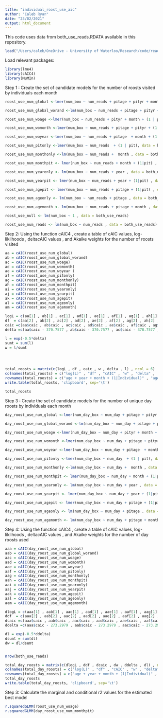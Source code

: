 ---
title: "individual_roost_use_aic"
author: "Caleb Ryan"
date: "23/02/2021"
output: html_document
---
This code uses data from both_use_reads.RDATA available in this repository. 
```{r}
load("/Users/caleb/OneDrive - University of Waterloo/Research/code/reader_merge_code/rdata/join.rdata")
```

Load relevant packages:
```{r}
library(lme4)
library(cAIC4)
library(MuMIn)
```

Step 1 : Create the set of candidate models for the number of roosts visited by individuals each month
```{r}
roost_use_num_global <-lmer(num_box ~ num_reads + pitage + pityr + month + (1 | pit), data = both_use_reads , REML = FALSE)

roost_use_num_global_worand <-lm(num_box ~ num_reads + pitage + pityr + month , data = both_use_reads)

roost_use_num_woage <-lmer(num_box ~ num_reads + pityr + month + (1 | pit), data = both_use_reads , REML = FALSE)

roost_use_num_womonth <-lmer(num_box ~ num_reads + pitage + pityr + (1 | pit), data = both_use_reads , REML = FALSE)

roost_use_num_woyear <-lmer(num_box ~ num_reads + pitage  + month + (1 | pit), data = both_use_reads , REML = FALSE)

roost_use_num_pitonly <-lmer(num_box ~ num_reads  + (1 | pit), data = both_use_reads , REML = FALSE)

roost_use_num_monthonly <-lm(num_box ~ num_reads +  month , data = both_use_reads , REML = FALSE)

roost_use_num_monthpit <- lmer(num_box ~ num_reads + month + (1|pit) , data = both_use_reads , REML = FALSE)

roost_use_num_yearonly <- lm(num_box ~ num_reads + year , data = both_use_reads , REML = FALSE)

roost_use_num_yearpit <- lmer(num_box ~ num_reads + year + (1|pit) , data = both_use_reads , REML = FALSE)

roost_use_num_agepit <- lmer(num_box ~ num_reads + pitage + (1|pit) , data = both_use_reads , REML = FALSE)

roost_use_num_ageonly <- lm(num_box ~ num_reads + pitage , data = both_use_reads , REML = FALSE)

roost_use_num_agemonth <- lm(num_box ~ num_reads + pitage + month , data = both_use_reads , REML = FALSE)

roost_use_null <- lm(num_box ~ 1 , data = both_use_reads)

roost_use_num_reads <- lm(num_box ~ num_reads , data = both_use_reads)
```


Step 2: Using the function cAIC4 , create a table of cAIC values, log-liklihoods , deltacAIC values , and Akaike weights for the number of roosts visited
```{r} 
aa = cAIC(roost_use_num_global)
ab = cAIC(roost_use_num_global_worand)
ac = cAIC(roost_use_num_woage)
ad = cAIC(roost_use_num_womonth)
ae = cAIC(roost_use_num_woyear )
af = cAIC(roost_use_num_pitonly)
ag = cAIC(roost_use_num_monthonly)
ah = cAIC(roost_use_num_monthpit)
ai = cAIC(roost_use_num_yearonly)
aj = cAIC(roost_use_num_yearpit)
ak = cAIC(roost_use_num_agepit)
al = cAIC(roost_use_num_ageonly)
am = cAIC(roost_use_num_agemonth)

logL = c(aa[1] , ab[1] , ac[1] , ad[1] , ae[1] , af[1] , ag[1] , ah[1] , ai[1] , aj[1] , ak[1] , al[1] , am[1])
df  = c(aa[2] , ab[2] , ac[2] , ad[2] , ae[2] , af[2] , ag[2] , ah[2] , ai[2] , aj[2] , ak[2] , al[2] , am[2])
caic =c(aa$caic , ab$caic , ac$caic , ad$caic , ae$caic , af$caic , ag$caic , ah$caic , ai$caic , aj$caic , ak$caic , al$caic , am$caic)
delta =c(aa$caic - 370.7577 , ab$caic - 370.7577 , ac$caic - 370.7577 , ad$caic - 370.7577 , ae$caic - 370.7577 , af$caic - 370.7577 , ag$caic - 370.7577 , ah$caic - 370.7577 , ai$caic - 370.7577 , aj$caic - 370.7577 , ak$caic - 370.7577 , al$caic - 370.7577 , am$caic - 370.7577)

l = exp(-0.5*delta)
sumt = sum(l)
w = l/sumt




total_roosts = matrix(c(logL , df , caic , w , delta , l) , ncol = 6)
colnames(total_roosts) = c("log(L)" , "df" , "cAIC" , "w" , "delta" , 'likelihood')
rownames(total_roosts) = c("age + year + month + (1|Individual)" , "age + year + month" , "year + month + (1|Individual)" , "age + year + (1|Individual)" , "age + month + (1|Individual)" , "(1|Individual)" , "month" , "month + (1|Individual)" , "year" , "year + 1|Individual" , "age + 1|Individual" , "age" , "age + month")
write.table(total_roosts, 'clipboard', sep='\t')

total_roosts
```


Step 3 : Create the set of candidate models for the number of unique day roosts by individuals each month

```{r}
day_roost_use_num_global <-lmer(num_day_box ~ num_day + pitage + pityr + month + (1 | pit), data = both_use_reads , REML = FALSE)

day_roost_use_num_global_worand <-lm(num_day_box ~ num_day + pitage + pityr + month , data = both_use_reads)

day_roost_use_num_woage <-lmer(num_day_box ~ num_day + pityr + month + (1 | pit), data = both_use_reads , REML = FALSE)

day_roost_use_num_womonth <-lmer(num_day_box ~ num_day + pitage + pityr + (1 | pit), data = both_use_reads , REML = FALSE)

day_roost_use_num_woyear <-lmer(num_day_box ~ num_day + pitage  + month + (1 | pit), data = both_use_reads , REML = FALSE)

day_roost_use_num_pitonly <-lmer(num_day_box ~ num_day  + (1 | pit), data = both_use_reads , REML = FALSE)

day_roost_use_num_monthonly <-lm(num_day_box ~ num_day +  month , data = both_use_reads , REML = FALSE)

day_roost_use_num_monthpit <- lmer(num_day_box ~ num_day + month + (1|pit) , data = both_use_reads , REML = FALSE)

day_roost_use_num_yearonly <- lm(num_day_box ~ num_day + year , data = both_use_reads , REML = FALSE)

day_roost_use_num_yearpit <- lmer(num_day_box ~ num_day + year + (1|pit) , data = both_use_reads , REML = FALSE)

day_roost_use_num_agepit <- lmer(num_day_box ~ num_day + pitage + (1|pit) , data = both_use_reads , REML = FALSE)

day_roost_use_num_ageonly <- lm(num_day_box ~ num_day + pitage , data = both_use_reads , REML = FALSE)

day_roost_use_num_agemonth <- lm(num_day_box ~ num_day + pitage + month , data = both_use_reads , REML = FALSE)

```

Step 4: Using the function cAIC4 , create a table of cAIC values, log-liklihoods , deltacAIC values , and Akaike weights for the number of day roosts used

```{r} 
aaa = cAIC(day_roost_use_num_global)
aab = cAIC(day_roost_use_num_global_worand)
aac = cAIC(day_roost_use_num_woage)
aad = cAIC(day_roost_use_num_womonth)
aae = cAIC(day_roost_use_num_woyear)
aaf = cAIC(day_roost_use_num_pitonly)
aag = cAIC(day_roost_use_num_monthonly)
aah = cAIC(day_roost_use_num_monthpit)
aai = cAIC(day_roost_use_num_yearonly)
aaj = cAIC(day_roost_use_num_yearpit)
aak = cAIC(day_roost_use_num_agepit)
aal = cAIC(day_roost_use_num_ageonly)
aam = cAIC(day_roost_use_num_agemonth)

dlogL = c(aaa[1] , aab[1] , aac[1] , aad[1] , aae[1] , aaf[1] , aag[1] , aah[1] , aai[1] , aaj[1] , aak[1] , aal[1] ,aam[1])
ddf  = c(aaa[2] , aab[2] , aac[2] , aad[2] , aae[2] , aaf[2] , aag[2] , aah[2] , aai[2] ,aaj[2] , aak[2] , aal[2] , aam[2])
dcaic =c(aaa$caic , aab$caic , aac$caic , aad$caic , aae$caic , aaf$caic , aag$caic , aah$caic , aai$caic , aaj$caic , aak$caic , aal$caic , aam$caic)
ddelta =c(aaa$caic - 273.2979 , aab$caic - 273.2979 , aac$caic - 273.2979 , aad$caic - 273.2979 , aae$caic - 273.2979 , aaf$caic - 273.2979 , aag$caic - 273.2979 , aah$caic - 273.2979 , aai$caic - 273.2979 , aaj$caic - 273.2979 , aak$caic - 273.2979 , aal$caic - 273.2979 , aam$caic - 273.2979)

dl = exp(-0.5*ddelta)
dsumt = sum(dl)
dw = dl/dsumt


nrow(both_use_reads)

total_day_roosts = matrix(c(dlogL , ddf , dcaic , dw , ddelta , dl) , ncol = 6)
colnames(total_day_roosts) = c("log(L)" , "df" , "cAIC" , "w" , "delta" , 'likelihood')
rownames(total_day_roosts) = c("age + year + month + (1|Individual)" , "age + year + month" , "year + month + (1|Individual)" , "age + year + (1|Individual)" , "age + month + (1|Individual)" , "(1|Individual)" , "month" , "month + (1|Individual)" , "year" , "year + 1|Individual" , "age + 1|Individual" , "age" , "age + month")
total_day_roosts
write.table(total_day_roosts, 'clipboard', sep='\t')
```

Step 3: Calculate the marginal and conditional r2 values for the estimated best model
```{r}
r.squaredGLMM(roost_use_num_woage)
r.squaredGLMM(day_roost_use_num_monthpit)
```

